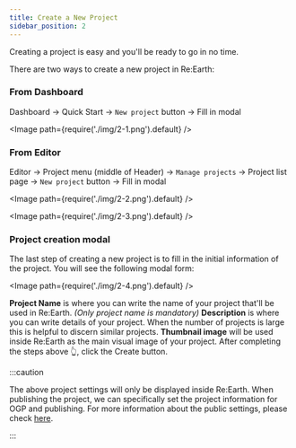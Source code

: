 ```yaml
---
title: Create a New Project
sidebar_position: 2
---
```


Creating a project is easy and you'll be ready to go in no time.

There are two ways to create a new project in Re:Earth:

### From Dashboard

  Dashboard -> Quick Start -> `New project` button -> Fill in modal

  <Image path={require('./img/2-1.png').default} />

### From Editor

  Editor -> Project menu (middle of Header) -> `Manage projects` -> Project list page -> `New project` button -> Fill in modal

  <Image path={require('./img/2-2.png').default} />

  <Image path={require('./img/2-3.png').default} />

### Project creation modal

The last step of creating a new project is to fill in the initial information of the project. You will see the following modal form:

<Image path={require('./img/2-4.png').default} />

<Order>
  <List>
    <strong>Project Name</strong> is where you can write the name of your project that'll be used in Re:Earth. <em>(Only project name is mandatory)</em>
  </List>
  <List>
    <strong>Description</strong> is where you can write details of your project. When the number of projects is large this is helpful to discern similar projects.
  </List>
  <List>
    <strong>Thumbnail image</strong> will be used inside Re:Earth as the main visual image of your project.
  </List>
  <List>
    After completing the steps above 👆, click the Create button.
  </List>
</Order>

:::caution

The above project settings will only be displayed inside Re:Earth. When publishing the project, we can specifically set the project information for OGP and publishing. For more information about the public settings, please check [here](/user-manual/project-and-workspace/project/public-settings).

:::
